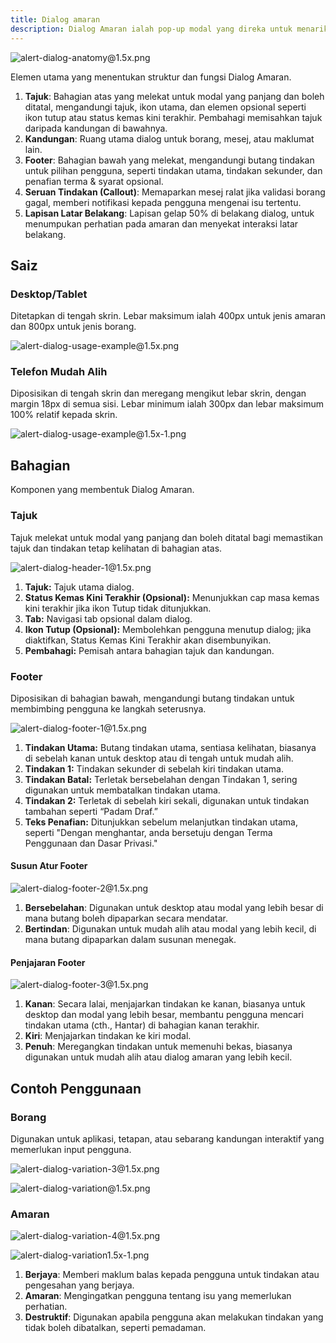```yaml
---
title: Dialog amaran
description: Dialog Amaran ialah pop-up modal yang direka untuk menarik perhatian pengguna bagi tindakan atau mesej penting. Ia terdiri daripada tiga komponen utama, iaitu Tajuk, Kandungan, dan Footer. Komponen ini membentuk dialog yang fleksibel dan kohesif yang boleh digunakan untuk pelbagai jenis amaran atau borang.
---
```


![alert-dialog-anatomy@1.5x.png](/design/alert-dialog-anatomy1.5x.png)

Elemen utama yang menentukan struktur dan fungsi Dialog Amaran.

1. **Tajuk**: Bahagian atas yang melekat untuk modal yang panjang dan boleh ditatal, mengandungi tajuk, ikon utama, dan elemen opsional seperti ikon tutup atau status kemas kini terakhir. Pembahagi memisahkan tajuk daripada kandungan di bawahnya.
2. **Kandungan**: Ruang utama dialog untuk borang, mesej, atau maklumat lain.
3. **Footer**: Bahagian bawah yang melekat, mengandungi butang tindakan untuk pilihan pengguna, seperti tindakan utama, tindakan sekunder, dan penafian terma & syarat opsional.
4. **Seruan Tindakan (Callout)**: Memaparkan mesej ralat jika validasi borang gagal, memberi notifikasi kepada pengguna mengenai isu tertentu.
5. **Lapisan Latar Belakang**: Lapisan gelap 50% di belakang dialog, untuk menumpukan perhatian pada amaran dan menyekat interaksi latar belakang.

## Saiz

### Desktop/Tablet

Ditetapkan di tengah skrin. Lebar maksimum ialah 400px untuk jenis amaran dan 800px untuk jenis borang.

![alert-dialog-usage-example@1.5x.png](/design/alert-dialog-usage-example1.5x.png)

### Telefon Mudah Alih

Diposisikan di tengah skrin dan meregang mengikut lebar skrin, dengan margin 18px di semua sisi. Lebar minimum ialah 300px dan lebar maksimum 100% relatif kepada skrin.

![alert-dialog-usage-example@1.5x-1.png](/design/alert-dialog-usage-example1.5x-1.png)

## Bahagian

Komponen yang membentuk Dialog Amaran.

### Tajuk

Tajuk melekat untuk modal yang panjang dan boleh ditatal bagi memastikan tajuk dan tindakan tetap kelihatan di bahagian atas.

![alert-dialog-header-1@1.5x.png](/design/alert-dialog-header-11.5x.png)

1. **Tajuk:** Tajuk utama dialog.
2. **Status Kemas Kini Terakhir (Opsional):** Menunjukkan cap masa kemas kini terakhir jika ikon Tutup tidak ditunjukkan.
3. **Tab:** Navigasi tab opsional dalam dialog.
4. **Ikon Tutup (Opsional):** Membolehkan pengguna menutup dialog; jika diaktifkan, Status Kemas Kini Terakhir akan disembunyikan.
5. **Pembahagi:** Pemisah antara bahagian tajuk dan kandungan.

### Footer

Diposisikan di bahagian bawah, mengandungi butang tindakan untuk membimbing pengguna ke langkah seterusnya.

![alert-dialog-footer-1@1.5x.png](/design/alert-dialog-footer-11.5x.png)

1. **Tindakan Utama:** Butang tindakan utama, sentiasa kelihatan, biasanya di sebelah kanan untuk desktop atau di tengah untuk mudah alih.
2. **Tindakan 1:** Tindakan sekunder di sebelah kiri tindakan utama.
3. **Tindakan Batal:** Terletak bersebelahan dengan Tindakan 1, sering digunakan untuk membatalkan tindakan utama.
4. **Tindakan 2:** Terletak di sebelah kiri sekali, digunakan untuk tindakan tambahan seperti “Padam Draf.”
5. **Teks Penafian:** Ditunjukkan sebelum melanjutkan tindakan utama, seperti "Dengan menghantar, anda bersetuju dengan Terma Penggunaan dan Dasar Privasi."

#### Susun Atur Footer

![alert-dialog-footer-2@1.5x.png](/design/alert-dialog-footer-21.5x.png)

1. **Bersebelahan**: Digunakan untuk desktop atau modal yang lebih besar di mana butang boleh dipaparkan secara mendatar.
2. **Bertindan**: Digunakan untuk mudah alih atau modal yang lebih kecil, di mana butang dipaparkan dalam susunan menegak.

#### Penjajaran Footer

![alert-dialog-footer-3@1.5x.png](/design/alert-dialog-footer-31.5x.png)

1. **Kanan**: Secara lalai, menjajarkan tindakan ke kanan, biasanya untuk desktop dan modal yang lebih besar, membantu pengguna mencari tindakan utama (cth., Hantar) di bahagian kanan terakhir.
2. **Kiri**: Menjajarkan tindakan ke kiri modal.
3. **Penuh**: Meregangkan tindakan untuk memenuhi bekas, biasanya digunakan untuk mudah alih atau dialog amaran yang lebih kecil.

## Contoh Penggunaan

### Borang

Digunakan untuk aplikasi, tetapan, atau sebarang kandungan interaktif yang memerlukan input pengguna.

![alert-dialog-variation-3@1.5x.png](/design/alert-dialog-variation-31.5x.png)

![alert-dialog-variation@1.5x.png](/design/alert-dialog-variation1.5x.png)

### Amaran

![alert-dialog-variation-4@1.5x.png](/design/alert-dialog-variation-41.5x.png)

![alert-dialog-variation1.5x-1.png](/design/alert-dialog-variation1.5x-1.png)

1. **Berjaya**: Memberi maklum balas kepada pengguna untuk tindakan atau pengesahan yang berjaya.
2. **Amaran**: Mengingatkan pengguna tentang isu yang memerlukan perhatian.
3. **Destruktif**: Digunakan apabila pengguna akan melakukan tindakan yang tidak boleh dibatalkan, seperti pemadaman.
